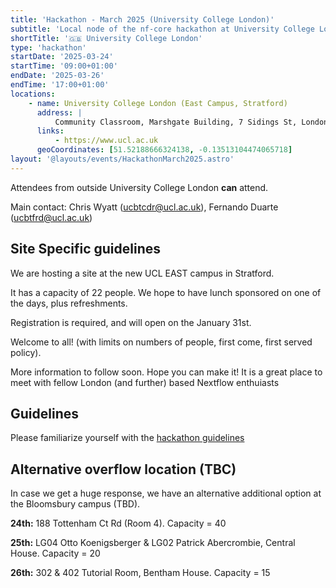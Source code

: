 ```yaml
---
title: 'Hackathon - March 2025 (University College London)'
subtitle: 'Local node of the nf-core hackathon at University College London, UK'
shortTitle: '🇬🇧 University College London'
type: 'hackathon'
startDate: '2025-03-24'
startTime: '09:00+01:00'
endDate: '2025-03-26'
endTime: '17:00+01:00'
locations:
    - name: University College London (East Campus, Stratford)
      address: |
          Community Classroom, Marshgate Building, 7 Sidings St, London E20 2AE, UK
      links:
          - https://www.ucl.ac.uk
      geoCoordinates: [51.52188666324138, -0.13513104474065718]
layout: '@layouts/events/HackathonMarch2025.astro'
---
```


Attendees from outside University College London **can** attend.

Main contact:
Chris Wyatt ([ucbtcdr@ucl.ac.uk](mailto:ucbtcdr@ucl.ac.uk)),
Fernando Duarte ([ucbtfrd@ucl.ac.uk](mailto:ucbtfrd@ucl.ac.uk))

## Site Specific guidelines

We are hosting a site at the new UCL EAST campus in Stratford.

It has a capacity of 22 people. We hope to have lunch sponsored on one of the days, plus refreshments.

Registration is required, and will open on the January 31st.

Welcome to all!
(with limits on numbers of people, first come, first served policy).

More information to follow soon. Hope you can make it!
It is a great place to meet with fellow London (and further) based Nextflow enthuiasts

## Guidelines

Please familiarize yourself with the [hackathon guidelines](https://nf-co.re/events/2025/hackathon-march-2025#in-person-local-sites)

## Alternative overflow location (TBC)

In case we get a huge response, we have an alternative additional option at the Bloomsbury campus (TBD).

**24th:** 188 Tottenham Ct Rd (Room 4). Capacity = 40

**25th:** LG04 Otto Koenigsberger & LG02 Patrick Abercrombie, Central House. Capacity = 20

**26th:** 302 & 402 Tutorial Room, Bentham House. Capacity = 15
